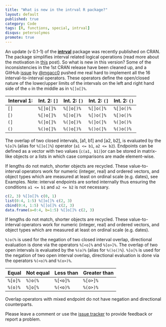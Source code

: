 ```yaml
---
title: "What is new in the intrval R package?"
layout: default
published: true
category: Code
tags: [R, functions, special, intrval]
disqus: petersolymos
promote: true
---
```


An update (v 0.1-1) of the [**intrval**](https://github.com/psolymos/intrval) package was recently published on CRAN. The package simplifies interval related logical operations (read more about the motivation in [this](http://peter.solymos.org/code/2016/12/02/relational-operators-for-intervals-with-the-intrval-r-package.html) post).
So what is new in this version? Some of the inconsistencies in the 1st CRAN release have been cleaned up, and a GitHub [issue](https://github.com/psolymos/intrval/issues/6) by [@mgacc0](https://github.com/mgacc0) pushed me real hard to implement all the 16 
interval-to-interval operators.
These operators define the open/closed nature of the lower/upper
limits of the intervals on the left and right hand side of the `o`
in the middle as in `%[]o[]%`.

Interval 1:  | Int. 2: `[]` | Int. 2: `[)` | Int. 2: `(]` | Int. 2: `()`
-----------------|--------------|--------------|--------------|--------------
`[]` | `%[]o[]%`    | `%[]o[)%`    | `%[]o(]%`    | `%[]o()%`
`[)` | `%[)o[]%`    | `%[)o[)%`    | `%[)o(]%`    | `%[)o()%`
`(]` | `%(]o[]%`    | `%(]o[)%`    | `%(]o(]%`    | `%(]o()%`
`()` | `%()o[]%`    | `%()o[)%`    | `%()o(]%`    | `%()o()%`

The overlap of two closed intervals, [a1, b1] and [a2, b2],
is evaluated by the `%[o]%` (alias for `%[]o[]%`)
operator (`a1 <= b1`, `a2 <= b2`).
Endpoints can be defined as a vector with two values
(`c(a1, b1)`)or can be stored in matrix-like objects or a lists
in which case comparisons are made element-wise.

If lengths do not match, shorter objects are recycled.
These value-to-interval operators work for numeric (integer, real)
and ordered vectors, and object types which are measured at
least on ordinal scale (e.g. dates), see Examples.
Note: interval endpoints
are sorted internally thus ensuring the conditions
`a1 <= b1` and `a2 <= b2` is not necessary.

```R
c(2, 3) %[]o[]% c(0, 1)
list(0:4, 1:5) %[]o[]% c(2, 3)
cbind(0:4, 1:5) %[]o[]% c(2, 3)
data.frame(a=0:4, b=1:5) %[]o[]% c(2, 3)
```

If lengths do not match, shorter objects are recycled.
These value-to-interval operators work for numeric (integer, real)
and ordered vectors, and object types which are measured at
least on ordinal scale (e.g. dates).

`%)o(%` is used for the negation of two closed interval overlap,
directional evaluation is done via the operators
`%[<o]%` and `%[o>]%`.
The overlap of two open intervals
is evaluated by the `%(o)%` (alias for `%()o()%`).
`%]o[%` is used for the negation of two open interval overlap,
directional evaluation is done via the operators
`%(<o)%` and `%(o>)%`.

Equal     | Not equal  | Less than  | Greater than
----------|------------|------------|----------------
 `%[o]%`  | `%)o(%`    | `%[<o]%`   | `%[o>]%`
 `%(o)%`  | `%]o[%`    | `%(<o)%`   | `%(o>)%`

Overlap operators with mixed endpoint do not have
negation and directional counterparts.

Please leave a comment or use the [issue tracker](https://github.com/psolymos/intrval/issues)
to provide feedback or report a problem.

